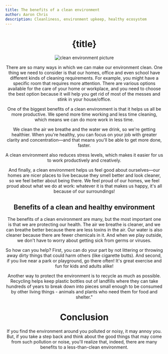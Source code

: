 ```yaml
---
title: The benefits of a clean environment
author: Aaron Chris
description: Cleanliness, environment upkeep, healthy ecosystem
---
```


<Header />

# {title}

<Image
data-aos="slide-right"
className={styles.imgBlog} 
src="https://images.pexels.com/photos/7512869/pexels-photo-7512869.jpeg?auto=compress&cs=tinysrgb&w=1260&h=750&dpr=1"
alt="clean environment picture"
width={700}
height={500} />

There are so many ways in which we can make our environment clean. One thing we need to consider is that our homes, office and even school have different kinds of cleaning requirements. For example, you might have a specific room that requires more attention. There are various options available for the care of your home or workplace, and you need to choose the best option because it will help you get rid of most of the messes and stink in your house/office.


One of the biggest benefits of a clean environment is that it helps us all be more productive. We spend more time working and less time cleaning, which means we can do more work in less time.

We clean the air we breathe and the water we drink, so we're getting healthier. When you're healthy, you can focus on your job with greater clarity and concentration—and that means you'll be able to get more done, faster.

A clean environment also reduces stress levels, which makes it easier for us to work productively and creatively.

And finally, a clean environment helps us feel good about ourselves—our homes are nicer places to live because they smell better and look cleaner, so we feel better about being there. We feel proud of our homes, we feel proud about what we do at work: whatever it is that makes us happy, it's all because of our surroundings!

## Benefits of a clean and healthy environment

The benefits of a clean environment are many, but the most important one is that we are protecting our health. The air we breathe is cleaner, and we can breathe better because there are less toxins in the air. Our water is also cleaner because there are fewer chemicals in it. And when we play outside, we don't have to worry about getting sick from germs or viruses.

So how can you help? First, you can do your part by not littering or throwing away dirty things that could harm others (like cigarette butts). And second, if you live near a park or playground, go there often! It's great exercise and fun for kids and adults alike!

Another way to protect the environment is to recycle as much as possible. Recycling helps keep plastic bottles out of landfills where they can take hundreds of years to break down into pieces small enough to be consumed by other living things - animals and plants who need them for food and shelter."

# Conclusion

If you find the environment around you polluted or noisy, it may annoy you. But, if you take a step back and think about the good things that may come from such pollution or noise, you'll realize that, indeed, there are many benefits to a less-than-clean environment.


<About />
